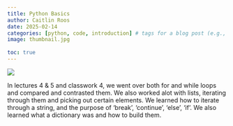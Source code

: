 ```yaml
---
title: Python Basics
author: Caitlin Roos
date: 2025-02-14
categories: [python, code, introduction] # tags for a blog post (e.g., python)
image: thumbnail.jpg 
  
toc: true
---
```


![](thumbnail.jpg)

In lectures 4 & 5 and classwork 4, we went over both for and while loops and compared and contrasted them. We also worked alot with lists, iterating through them and picking out certain elements. We learned how to iterate through a string, and the purpose of 'break', 'continue', 'else', 'if'. We also learned what a dictionary was and how to build them. 
